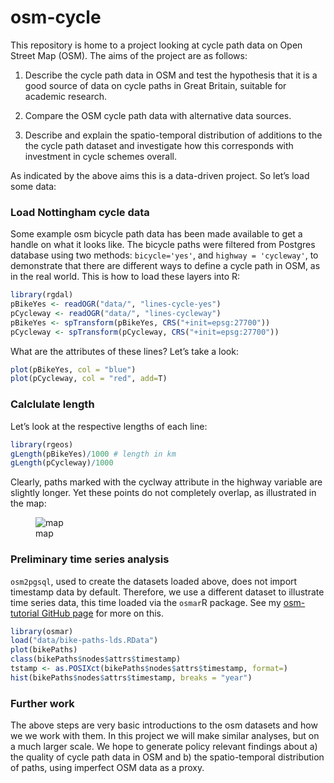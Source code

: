 osm-cycle
=========

This repository is home to a project looking at cycle path data
on Open Street Map (OSM). The aims of the project are as follows:

1. Describe the cycle path data in OSM and test the hypothesis that 
it is a good source of data on cycle paths in Great Britain, suitable for academic research.

2. Compare the OSM cycle path data with alternative data sources.

3. Describe and explain the spatio-temporal distribution of additions to the 
the cycle path dataset and investigate how this corresponds with investment in 
cycle schemes overall.

As indicated by the above aims this is a data-driven project.
So let's load some data:

### Load Nottingham cycle data

Some example osm bicycle path data has been made available to get 
a handle on what it looks like. 
The bicycle paths were filtered from Postgres database using two 
methods: `bicycle='yes'`, and `highway = 'cycleway'`, to 
demonstrate that there are different ways to define a cycle path in OSM, 
as in the real world. This is how to load these layers into R:

```r
library(rgdal)
pBikeYes <- readOGR("data/", "lines-cycle-yes")
pCycleway <- readOGR("data/", "lines-cycleway")
pBikeYes <- spTransform(pBikeYes, CRS("+init=epsg:27700"))
pCycleway <- spTransform(pCycleway, CRS("+init=epsg:27700"))
```

What are the attributes of these lines?
Let's take a look:

```r
plot(pBikeYes, col = "blue")
plot(pCycleway, col = "red", add=T)
```

### Calclulate length
Let's look at the respective lengths of each line:

```r
library(rgeos)
gLength(pBikeYes)/1000 # length in km
gLength(pCycleway)/1000
```

Clearly, paths marked with the cyclway attribute in the highway variable
are slightly longer. Yet these points do not completely overlap, 
as illustrated in the map:

![map](figure/notts-cw.png)

### Preliminary time series analysis

`osm2pgsql`, used to create the datasets loaded above, does not import timestamp data by default. Therefore, we use a different dataset to illustrate
time series data, this time loaded via the `osmar`R package.
See my [osm-tutorial GitHub page](https://github.com/Robinlovelace/osm-tutorial) 
for more on this.

```r
library(osmar)
load("data/bike-paths-lds.RData")
plot(bikePaths)
class(bikePaths$nodes$attrs$timestamp)
tstamp <- as.POSIXct(bikePaths$nodes$attrs$timestamp, format=)
hist(bikePaths$nodes$attrs$timestamp, breaks = "year")
```

### Further work

The above steps are very basic introductions to the osm datasets and how we we
work with them. In this project we will make similar analyses, but 
on a much larger scale. We hope to generate policy relevant findings 
about a) the quality of cycle path data in OSM and b) the spatio-temporal
distribution of paths, using imperfect OSM data as a proxy.



